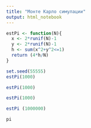 ```yaml
---
title: "Монте Карло симулации"
output: html_notebook
---
```


```r
estPi <- function(N){
  x <- 2*runif(N)-1
  y <- 2*runif(N)-1
  h <- sum(x^2+y^2<=1)
  return (4*h/N)
}

set.seed(55555)
estPi(1000)
```
```r
estPi(1000)
```

```r
estPi(1000)
```

```r
estPi (1000000)
```

```r
pi
```

